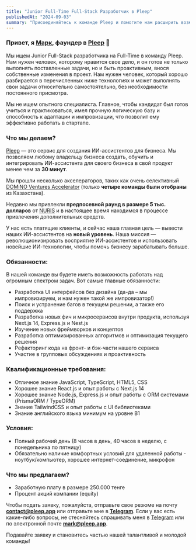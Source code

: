 ```yaml
---
title: "Junior Full-Time Full-Stack Разработчик в Pleep"
publishedAt: "2024-09-03"
summary: "Присоединяйтесь к команде Pleep и помогите нам расширить возможности бизнеса с помощью наших передовых AI-ассистентов."
---
```


### Привет, я [Марк](https://markinger.tech), фаундер в [Pleep](https://pleep.app) 👋

Мы ищем Junior Full-Stack разработчика на Full-Time в команду Pleep. Нам нужен человек, которому нравится свое дело, и он готов не только выполнять поставленные задачи, но и быть проактивным, внося собственные изменения в проект. Нам нужен человек, который хорошо разбирается в перечисленных ниже технологиях и может выполнять свои задачи относительно самостоятельно, без необходимости постоянного присмотра.

Мы не ищем опытного специалиста. Главное, чтобы кандидат был готов учиться и практиковаться, имел прочную логическую базу и способность к адаптации и импровизации, что позволит ему эффективно работать в стартапе.

### Что мы делаем?

[Pleep](https://pleep.app) — это сервис для создания ИИ-ассистентов для бизнеса. Мы позволяем любому владельцу бизнеса создать, обучить и интегрировать ИИ-ассистента для своего бизнеса в свой продукт менее чем за **30 минут**.

Мы прошли несколько акселераторов, таких как очень селективный [DOMiNO Ventures Accelerator](https://dominovc.com/news-detail/startupsgraduated) (только **четыре команды были отобраны** из Казахстана).

Недавно мы привлекли **предпосевной раунд в размере 5 тыс. долларов** от [NURIS](https://nuris.nu.edu.kz/) и в настоящее время находимся в процессе привлечения дополнительных средств.

У нас есть платящие клиенты, и сейчас наша главная цель — вывести наших ИИ-ассистентов на **новый уровень**. Наша миссия — революционизировать восприятие ИИ-ассистентов и использовать новейшие ИИ-технологии, чтобы помочь бизнесу зарабатывать больше.

### Обязанности:

В нашей команде вы будете иметь возможность работать над огромным спектром задач. Вот самые главные обязанности:

- Разработка UI интерфейсов без дизайна (да-да – мы импровизируем, и нам нужен такой же импровизатор!)
- Поиск и устранение багов в текущем решении, а также его поддержка
- Разработка новых фич и микросервисов внутри продукта, используя Next.js 14, Express.js и Nest.js
- Изучение новых фреймворков и концептов
- Разработка оптимизированных алгоритмов и оптимизация текущего решения
- Рефакторинг кода на фронт- и бэк-части нашего сервиса
- Участие в групповых обсуждениях и проактивность

### Квалификационные требования:

- Отличное знание JavaScript, TypeScript, HTML5, CSS
- Хорошее знание React.js и опыт работы с Next.js 14
- Хорошее знание Node.js, Express.js и опыт работы с ORM системами (PrismaORM / TypeORM)
- Знание TailwindCSS и опыт работы с UI библиотеками
- Знание английского языка минимум на уровне B1

### Условия:

- Полный рабочий день (8 часов в день, 40 часов в неделю, с понедельника по пятницу)
- Обязательно наличие комфортных условий для удаленной работы - ноутбук/компьютер, хорошее интернет-соединение, микрофон

### Что мы предлагаем?

- Заработную плату в размере 250.000 тенге
- Процент акций компании (equity)

Чтобы подать заявку, пожалуйста, отправьте свое резюме на почту **contact@pleep.app** или отправьте мне в **[Telegram](https://t.me/marx2do)**.
Если у вас есть какие-либо вопросы, не стесняйтесь спрашивать меня в [Telegram](https://t.me/marx2do) или по электронной почте **mark@pleep.app**.

Подавайте заявку и становитесь частью нашей талантливой и молодой команды!
